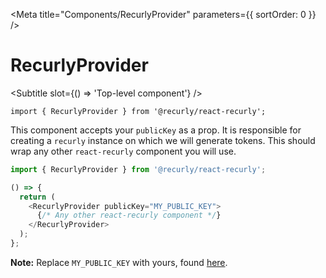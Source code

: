 
<Meta title="Components/RecurlyProvider" parameters={{ sortOrder: 0 }} />

# RecurlyProvider
<Subtitle slot={() => 'Top-level component'} />

`import { RecurlyProvider } from '@recurly/react-recurly';`

This component accepts your `publicKey` as a prop. It is responsible for creating a `recurly` instance on which we will generate tokens. This should wrap any other `react-recurly` component you will use.

```js
import { RecurlyProvider } from '@recurly/react-recurly';

() => {
  return (
    <RecurlyProvider publicKey="MY_PUBLIC_KEY">
      {/* Any other react-recurly component */}
    </RecurlyProvider>
  );
};
```
**Note:** Replace `MY_PUBLIC_KEY` with yours, found [here][app-api-access].

[app-api-access]: https://app.recurly.com/go/developer/api_access
